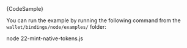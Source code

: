 
<CodeBlock className="language-typescript">
  {CodeSample}
</CodeBlock>

You can run the example by running the following command from the `wallet/bindings/node/examples/` folder:

<CodeBlock className="language-bash">
    node 22-mint-native-tokens.js
</CodeBlock>

